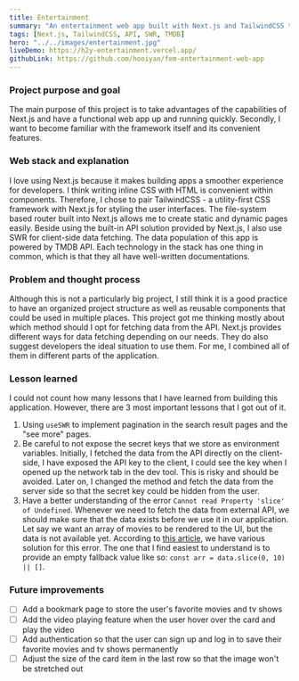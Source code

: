 ```yaml
---
title: Entertainment
summary: "An entertainment web app built with Next.js and TailwindCSS that allows users to search for movies and tv shows."
tags: [Next.js, TailwindCSS, API, SWR, TMDB]
hero: "../../images/entertainment.jpg"
liveDemo: https://h2y-entertainment.vercel.app/
githubLink: https://github.com/hooiyan/fem-entertainment-web-app
---
```


### Project purpose and goal

The main purpose of this project is to take advantages of the capabilities of Next.js and have a functional web app up and running quickly. Secondly, I want to become familiar with the framework itself and its convenient features.

### Web stack and explanation

I love using Next.js because it makes building apps a smoother experience for developers. I think writing inline CSS with HTML is convenient within components. Therefore, I chose to pair TailwindCSS - a utility-first CSS framework with Next.js for styling the user interfaces. The file-system based router built into Next.js allows me to create static and dynamic pages easily. Beside using the built-in API solution provided by Next.js, I also use SWR for client-side data fetching. The data population of this app is powered by TMDB API. Each technology in the stack has one thing in common, which is that they all have well-written documentations.

### Problem and thought process

Although this is not a particularly big project, I still think it is a good practice to have an organized project structure as well as reusable components that could be used in multiple places. This project got me thinking mostly about which method should I opt for fetching data from the API. Next.js provides different ways for data fetching depending on our needs. They do also suggest developers the ideal situation to use them. For me, I combined all of them in different parts of the application. 

### Lesson learned

I could not count how many lessons that I have learned from building this application. However, there are 3 most important lessons that I got out of it.

1. Using `useSWR` to implement pagination in the search result pages and the "see more" pages.
2. Be careful to not expose the secret keys that we store as environment variables. Initially, I fetched the data from the API directly on the client-side, I have exposed the API key to the client, I could see the key when I opened up the network tab in the dev tool. This is risky and should be avoided. Later on, I changed the method and fetch the data from the server side so that the secret key could be hidden from the user.
3. Have a better understanding of the error `Cannot read Property 'slice' of Undefined`. Whenever we need to fetch the data from external API, we should make sure that the data exists before we use it in our application. Let say we want an array of movies to be rendered to the UI, but the data is not available yet. According to [this article](https://bobbyhadz.com/blog/javascript-cannot-read-property-slice-of-undefined), we have various solution for this error. The one that I find easiest to understand is to provide an empty fallback value like so: `const arr = data.slice(0, 10) || []`.

### Future improvements

- [ ] Add a bookmark page to store the user's favorite movies and tv shows
- [ ] Add the video playing feature when the user hover over the card and play the video
- [ ] Add authentication so that the user can sign up and log in to save their favorite movies and tv shows permanently
- [ ] Adjust the size of the card item in the last row so that the image won't be stretched out